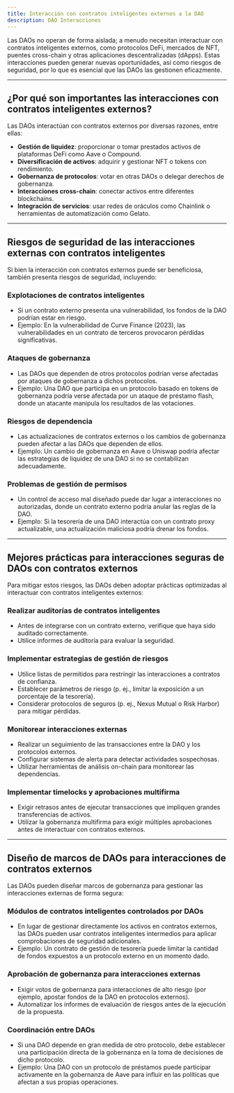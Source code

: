 ```yaml
---
title: Interacción con contratos inteligentes externos a la DAO
description: DAO Interacciones
---
```


Las DAOs no operan de forma aislada; a menudo necesitan interactuar con contratos inteligentes externos, como protocolos DeFi, mercados de NFT, puentes cross-chain y otras aplicaciones descentralizadas (dApps). Estas interacciones pueden generar nuevas oportunidades, así como riesgos de seguridad, por lo que es esencial que las DAOs las gestionen eficazmente.

---

## **¿Por qué son importantes las interacciones con contratos inteligentes externos?**

Las DAOs interactúan con contratos externos por diversas razones, entre ellas:
- **Gestión de liquidez**: proporcionar o tomar prestados activos de plataformas DeFi como Aave o Compound.
- **Diversificación de activos**: adquirir y gestionar NFT o tokens con rendimiento.
- **Gobernanza de protocolos**: votar en otras DAOs o delegar derechos de gobernanza.
- **Interacciones cross-chain**: conectar activos entre diferentes blockchains.
- **Integración de servicios**: usar redes de oráculos como Chainlink o herramientas de automatización como Gelato.

---

## **Riesgos de seguridad de las interacciones externas con contratos inteligentes**

Si bien la interacción con contratos externos puede ser beneficiosa, también presenta riesgos de seguridad, incluyendo:

### **Explotaciones de contratos inteligentes**
- Si un contrato externo presenta una vulnerabilidad, los fondos de la DAO podrían estar en riesgo.
- Ejemplo: En la vulnerabilidad de Curve Finance (2023), las vulnerabilidades en un contrato de terceros provocaron pérdidas significativas.

### **Ataques de gobernanza**
- Las DAOs que dependen de otros protocolos podrían verse afectadas por ataques de gobernanza a dichos protocolos.
- Ejemplo: Una DAO que participa en un protocolo basado en tokens de gobernanza podría verse afectada por un ataque de préstamo flash, donde un atacante manipula los resultados de las votaciones.

### **Riesgos de dependencia**
- Las actualizaciones de contratos externos o los cambios de gobernanza pueden afectar a las DAOs que dependen de ellos. 
- Ejemplo: Un cambio de gobernanza en Aave o Uniswap podría afectar las estrategias de liquidez de una DAO si no se contabilizan adecuadamente.

### **Problemas de gestión de permisos**
- Un control de acceso mal diseñado puede dar lugar a interacciones no autorizadas, donde un contrato externo podría anular las reglas de la DAO. 
- Ejemplo: Si la tesorería de una DAO interactúa con un contrato proxy actualizable, una actualización maliciosa podría drenar los fondos.

---

## **Mejores prácticas para interacciones seguras de DAOs con contratos externos**

Para mitigar estos riesgos, las DAOs deben adoptar prácticas optimizadas al interactuar con contratos inteligentes externos:

### **Realizar auditorías de contratos inteligentes**
- Antes de integrarse con un contrato externo, verifique que haya sido auditado correctamente.
- Utilice informes de auditoría para evaluar la seguridad.

### **Implementar estrategias de gestión de riesgos**
- Utilice listas de permitidos para restringir las interacciones a contratos de confianza. 
- Establecer parámetros de riesgo (p. ej., limitar la exposición a un porcentaje de la tesorería).
- Considerar protocolos de seguros (p. ej., Nexus Mutual o Risk Harbor) para mitigar pérdidas.

### **Monitorear interacciones externas**
- Realizar un seguimiento de las transacciones entre la DAO y los protocolos externos.
- Configurar sistemas de alerta para detectar actividades sospechosas.
- Utilizar herramientas de análisis on-chain para monitorear las dependencias.

### **Implementar timelocks y aprobaciones multifirma**
- Exigir retrasos antes de ejecutar transacciones que impliquen grandes transferencias de activos.
- Utilizar la gobernanza multifirma para exigir múltiples aprobaciones antes de interactuar con contratos externos.

---

## **Diseño de marcos de DAOs para interacciones de contratos externos**

Las DAOs pueden diseñar marcos de gobernanza para gestionar las interacciones externas de forma segura:

### **Módulos de contratos inteligentes controlados por DAOs**
- En lugar de gestionar directamente los activos en contratos externos, las DAOs pueden usar contratos inteligentes intermedios para aplicar comprobaciones de seguridad adicionales.
- Ejemplo: Un contrato de gestión de tesorería puede limitar la cantidad de fondos expuestos a un protocolo externo en un momento dado.

### **Aprobación de gobernanza para interacciones externas**
- Exigir votos de gobernanza para interacciones de alto riesgo (por ejemplo, apostar fondos de la DAO en protocolos externos).
- Automatizar los informes de evaluación de riesgos antes de la ejecución de la propuesta.

### **Coordinación entre DAOs**
- Si una DAO depende en gran medida de otro protocolo, debe establecer una participación directa de la gobernanza en la toma de decisiones de dicho protocolo.
- Ejemplo: Una DAO con un protocolo de préstamos puede participar activamente en la gobernanza de Aave para influir en las políticas que afectan a sus propias operaciones.
